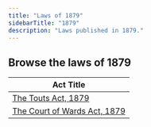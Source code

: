 ```yaml
---
title: "Laws of 1879"
sidebarTitle: "1879"
description: "Laws published in 1879."
---
```


## Browse the laws of 1879

| Act Title |
|-----------|
| [The Touts Act, 1879](/laws/act-40) |
| [The Court of Wards Act, 1879](/laws/act-39) |
